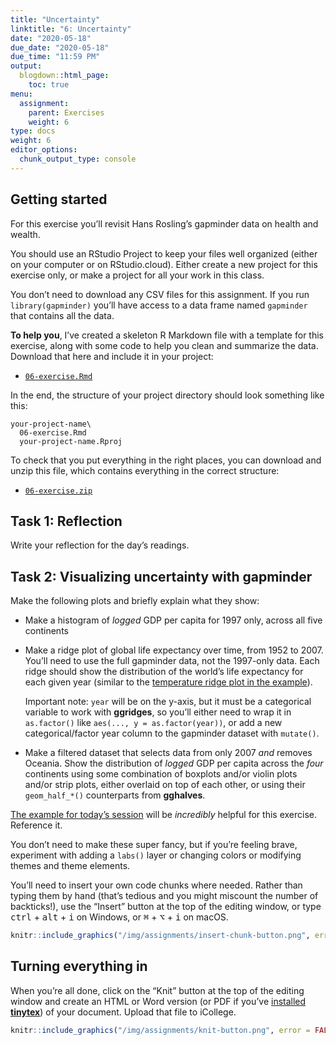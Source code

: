 ```yaml
---
title: "Uncertainty"
linktitle: "6: Uncertainty"
date: "2020-05-18"
due_date: "2020-05-18"
due_time: "11:59 PM"
output:
  blogdown::html_page:
    toc: true
menu:
  assignment:
    parent: Exercises
    weight: 6
type: docs
weight: 6
editor_options: 
  chunk_output_type: console
---
```


## Getting started

For this exercise you'll revisit Hans Rosling's gapminder data on health and wealth.

You should use an RStudio Project to keep your files well organized (either on your computer or on RStudio.cloud). Either create a new project for this exercise only, or make a project for all your work in this class.

You don't need to download any CSV files for this assignment. If you run `library(gapminder)` you'll have access to a data frame named `gapminder` that contains all the data. 

**To help you**, I've created a skeleton R Markdown file with a template for this exercise, along with some code to help you clean and summarize the data. Download that here and include it in your project:

- [<i class="fab fa-r-project"></i> `06-exercise.Rmd`](/projects/06-exercise/06-exercise.Rmd)

In the end, the structure of your project directory should look something like this:

```text
your-project-name\
  06-exercise.Rmd
  your-project-name.Rproj
```

To check that you put everything in the right places, you can download and unzip this file, which contains everything in the correct structure:

- [<i class="fas fa-file-archive"></i> `06-exercise.zip`](/projects/06-exercise.zip)


## Task 1: Reflection

Write your reflection for the day's readings.


## Task 2: Visualizing uncertainty with gapminder

Make the following plots and briefly explain what they show:

- Make a histogram of *logged* GDP per capita for 1997 only, across all five continents

- Make a ridge plot of global life expectancy over time, from 1952 to 2007. You'll need to use the full gapminder data, not the 1997-only data. Each ridge should show the distribution of the world's life expectancy for each given year (similar to the [temperature ridge plot in the example](/example/06-example/#density-plots)). 

    Important note: `year` will be on the y-axis, but it must be a categorical variable to work with **ggridges**, so you'll either need to wrap it in `as.factor()` like `aes(..., y = as.factor(year))`, or add a new categorical/factor year column to the gapminder dataset with `mutate()`.

- Make a filtered dataset that selects data from only 2007 *and* removes Oceania. Show the distribution of *logged* GDP per capita across the *four* continents using some combination of boxplots and/or violin plots and/or strip plots, either overlaid on top of each other, or using their `geom_half_*()` counterparts from **gghalves**.

[The example for today's session](/example/06-example/) will be *incredibly* helpful for this exercise. Reference it.

You don't need to make these super fancy, but if you're feeling brave, experiment with adding a `labs()` layer or changing colors or modifying themes and theme elements.

You'll need to insert your own code chunks where needed. Rather than typing them by hand (that's tedious and you might miscount the number of backticks!), use the "Insert" button at the top of the editing window, or type <kbd>ctrl</kbd> + <kbd>alt</kbd> + <kbd>i</kbd> on Windows, or <kbd>⌘</kbd> + <kbd>⌥</kbd> + <kbd>i</kbd> on macOS.

```r
knitr::include_graphics("/img/assignments/insert-chunk-button.png", error = FALSE)
```


## Turning everything in

When you're all done, click on the "Knit" button at the top of the editing window and create an HTML or Word version (or PDF if you've [installed **tinytex**](/resource/install/#install-tinytex)) of your document. Upload that file to iCollege.

```r
knitr::include_graphics("/img/assignments/knit-button.png", error = FALSE)
```
